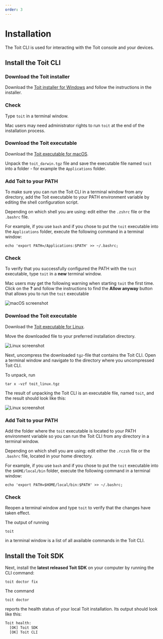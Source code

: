 ```yaml
---
order: 3
---
```



# Installation

The Toit CLI is used for interacting with the Toit console and your devices.

## Install the Toit CLI

<Tabs>
<Tab label="Install on Windows">

### Download the Toit installer

Download the
[Toit installer for Windows](https://archive.toit.io/cli/latest/windows/installer)
and follow the instructions in the installer.

### Check

Type `toit` in a terminal window.

</Tab>
<Tab label="Install on macOS">

<Note>

Mac users may need administrator rights to run `toit` at the end of the installation process.

</Note>

### Download the Toit executable

Download the
[Toit executable for macOS](https://archive.toit.io/cli/latest/darwin).

Unpack the `toit_darwin.tgz` file and save the executable file named `toit` into a folder - for example the `Applications` folder.

### Add Toit to your PATH

To make sure you can run the Toit CLI in a terminal window from any directory, add the Toit executable to your PATH environment variable
by editing the shell configuration script.

Depending on which shell you are using: edit either the `.zshrc` file or the `.bashrc` file.

For example, if you use `bash` and if you chose to put the `toit` executable into the `Applications` folder,
execute the following command in a terminal window:

```shell
echo 'export PATH=/Applications:$PATH' >> ~/.bashrc;
```

### Check

To verify that you successfully configured the PATH with the `toit` executable, type `toit` in a **new** terminal window.

<Note>

Mac users may get the following warning when starting `toit` the first time. Click on the **?** and follow the instructions to find the **Allow anyway** button that allows you to run the `toit` executable

<img src={MacWarning} alt="macOS screenshot" />

</Note>

</Tab>
<Tab label="Install on Linux">

### Download the Toit executable

Download the
[Toit executable for Linux](https://archive.toit.io/cli/latest/linux).

Move the downloaded file to your preferred installation directory.

<img src={DownloadsFolder} alt="Linux screenshot" />

Next, uncompress the downloaded `tgz`-file that contains the Toit CLI. Open a terminal window and navigate to the directory where you uncompressed Toit CLI.

To unpack, run

```shell
tar x -vzf toit_linux.tgz
```

The result of unpacking the Toit CLI is an executable file, named `toit`, and the result should look like this:

<img src={Extract} alt="Linux screenshot" />

### Add Toit to your PATH

Add the folder where the `toit` executable is located to your PATH environment variable so you can run the Toit CLI from any directory in a terminal window.

Depending on which shell you are using: edit either the `.rczsh` file or the `.bashrc` file, located in your home directory.

For example, if you use `bash` and if you chose to put the `toit` executable into the `$HOME/local/bin` folder,
execute the following command in a terminal window:

```shell
echo 'export PATH=$HOME/local/bin:$PATH' >> ~/.bashrc;
```

### Check

Reopen a terminal window and type `toit` to verify that the changes have taken effect.

</Tab>
</Tabs>

The output of running

```shell
toit
```

in a terminal window is a list of all available commands in the Toit CLI.

## Install the Toit SDK

Next, install the **latest released Toit SDK** on your computer by running the CLI command:

```shell
toit doctor fix
```

The command

```shell
toit doctor
```

reports the health status of your local Toit installation. Its output should look like this:

```txt
Toit health:
  [OK] Toit SDK
  [OK] Toit CLI
```
